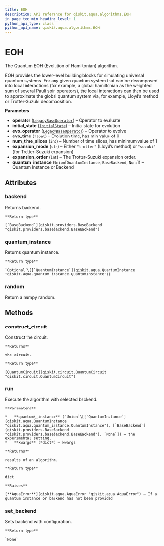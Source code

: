 ```yaml
---
title: EOH
description: API reference for qiskit.aqua.algorithms.EOH
in_page_toc_min_heading_level: 1
python_api_type: class
python_api_name: qiskit.aqua.algorithms.EOH
---
```


# EOH

<Class id="qiskit.aqua.algorithms.EOH" isDedicatedPage={true} github="https://github.com/qiskit-community/qiskit-aqua/tree/stable/0.7/qiskit/aqua/algorithms/education/eoh.py" signature="EOH(operator, initial_state, evo_operator, evo_time=1, num_time_slices=1, expansion_mode='trotter', expansion_order=1, quantum_instance=None)" modifiers="class">
  The Quantum EOH (Evolution of Hamiltonian) algorithm.

  EOH provides the lower-level building blocks for simulating universal quantum systems. For any given quantum system that can be decomposed into local interactions (for example, a global hamiltonian as the weighted sum of several Pauli spin operators), the local interactions can then be used to approximate the global quantum system via, for example, Lloyd’s method or Trotter-Suzuki decomposition.

  **Parameters**

  *   **operator** ([`LegacyBaseOperator`](qiskit.aqua.operators.legacy.LegacyBaseOperator "qiskit.aqua.operators.legacy.base_operator.LegacyBaseOperator")) – Operator to evaluate
  *   **initial\_state** ([`InitialState`](qiskit.aqua.components.initial_states.InitialState "qiskit.aqua.components.initial_states.initial_state.InitialState")) – Initial state for evolution
  *   **evo\_operator** ([`LegacyBaseOperator`](qiskit.aqua.operators.legacy.LegacyBaseOperator "qiskit.aqua.operators.legacy.base_operator.LegacyBaseOperator")) – Operator to evolve
  *   **evo\_time** (`float`) – Evolution time, has min value of 0
  *   **num\_time\_slices** (`int`) – Number of time slices, has minimum value of 1
  *   **expansion\_mode** (`str`) – Either `"trotter"` (Lloyd’s method) or `"suzuki"` (for Trotter-Suzuki expansion)
  *   **expansion\_order** (`int`) – The Trotter-Suzuki expansion order.
  *   **quantum\_instance** (`Union`\[[`QuantumInstance`](qiskit.aqua.QuantumInstance "qiskit.aqua.quantum_instance.QuantumInstance"), [`BaseBackend`](qiskit.providers.BaseBackend "qiskit.providers.basebackend.BaseBackend"), `None`]) – Quantum Instance or Backend

  ## Attributes

  <span id="eoh-backend" />

  ### backend

  <Attribute id="qiskit.aqua.algorithms.EOH.backend" attributeTypeHint="qiskit.providers.basebackend.BaseBackend">
    Returns backend.

    **Return type**

    [`BaseBackend`](qiskit.providers.BaseBackend "qiskit.providers.basebackend.BaseBackend")
  </Attribute>

  <span id="eoh-quantum-instance" />

  ### quantum\_instance

  <Attribute id="qiskit.aqua.algorithms.EOH.quantum_instance" attributeTypeHint="Union[None, qiskit.aqua.quantum_instance.QuantumInstance]">
    Returns quantum instance.

    **Return type**

    `Optional`\[[`QuantumInstance`](qiskit.aqua.QuantumInstance "qiskit.aqua.quantum_instance.QuantumInstance")]
  </Attribute>

  <span id="eoh-random" />

  ### random

  <Attribute id="qiskit.aqua.algorithms.EOH.random">
    Return a numpy random.
  </Attribute>

  ## Methods

  <span id="eoh-construct-circuit" />

  ### construct\_circuit

  <Function id="qiskit.aqua.algorithms.EOH.construct_circuit" signature="EOH.construct_circuit()">
    Construct the circuit.

    **Returns**

    the circuit.

    **Return type**

    [QuantumCircuit](qiskit.circuit.QuantumCircuit "qiskit.circuit.QuantumCircuit")
  </Function>

  <span id="eoh-run" />

  ### run

  <Function id="qiskit.aqua.algorithms.EOH.run" signature="EOH.run(quantum_instance=None, **kwargs)">
    Execute the algorithm with selected backend.

    **Parameters**

    *   **quantum\_instance** (`Union`\[[`QuantumInstance`](qiskit.aqua.QuantumInstance "qiskit.aqua.quantum_instance.QuantumInstance"), [`BaseBackend`](qiskit.providers.BaseBackend "qiskit.providers.basebackend.BaseBackend"), `None`]) – the experimental setting.
    *   **kwargs** (*dict*) – kwargs

    **Returns**

    results of an algorithm.

    **Return type**

    dict

    **Raises**

    [**AquaError**](qiskit.aqua.AquaError "qiskit.aqua.AquaError") – If a quantum instance or backend has not been provided
  </Function>

  <span id="eoh-set-backend" />

  ### set\_backend

  <Function id="qiskit.aqua.algorithms.EOH.set_backend" signature="EOH.set_backend(backend, **kwargs)">
    Sets backend with configuration.

    **Return type**

    `None`
  </Function>
</Class>

